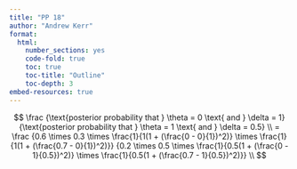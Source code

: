 ```yaml
---
title: "PP 18"
author: "Andrew Kerr"
format:
  html:
    number_sections: yes
    code-fold: true
    toc: true
    toc-title: "Outline"
    toc-depth: 3
embed-resources: true
---
```


$$
\frac
{\text{posterior probability that } \theta = 0 \text{ and } \delta = 1}
{\text{posterior probability that } \theta = 1 \text{ and } \delta = 0.5} \\
= \frac
{0.6 \times 0.3 \times \frac{1}{1(1 + (\frac{0 - 0}{1})^2)} \times \frac{1}{1(1 + (\frac{0.7 - 0}{1})^2)}}
{0.2 \times 0.5 \times \frac{1}{0.5(1 + (\frac{0 - 1}{0.5})^2)} \times \frac{1}{0.5(1 + (\frac{0.7 - 1}{0.5})^2)}} \\
$$

